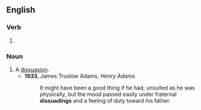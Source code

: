==English==

===Verb===
{{head|en|verb form}}

# {{present participle of|dissuade|lang=en|nocat=1}}

===Noun===
{{en-noun}}

# A [[dissuasion]].
#* '''1933''', James Truslow Adams, ''Henry Adams''
#*: It might have been a good thing if he had, unsuited as he was physically, but the mood passed easily under fraternal '''dissuadings''' and a feeling of duty toward his father.